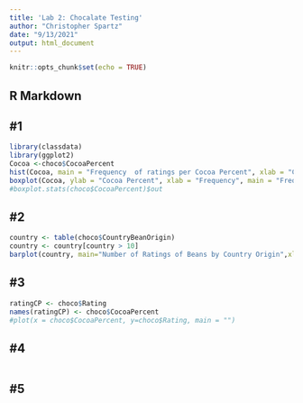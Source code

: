 ```yaml
---
title: 'Lab 2: Chocalate Testing'
author: "Christopher Spartz"
date: "9/13/2021"
output: html_document
---
```


```r
knitr::opts_chunk$set(echo = TRUE)
```

## R Markdown
## #1
```r
library(classdata)
library(ggplot2)
Cocoa <-choco$CocoaPercent
hist(Cocoa, main = "Frequency  of ratings per Cocoa Percent", xlab = "Cocoa Percent")
boxplot(Cocoa, ylab = "Cocoa Percent", xlab = "Frequency", main = "Frequency  of ratings per Cocoa Percent")
#boxplot.stats(choco$CocoaPercent)$out
```


## #2
```r
country <- table(choco$CountryBeanOrigin)
country <- country[country > 10]
barplot(country, main="Number of Ratings of Beans by Country Origin",xlab="Country of Origin",ylab="Number of ratings", las=2, cex.names=.5)
```


## #3
```r
ratingCP <- choco$Rating
names(ratingCP) <- choco$CocoaPercent
#plot(x = choco$CocoaPercent, y=choco$Rating, main = "")
```


## #4
```r

```



## #5
```r

```

